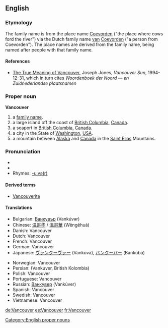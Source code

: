 {{wikipedia}}
==English==
=== Etymology ===
The family name is from the {{D.}} place name [[Coevorden]] ("the place where cows ford the river") via the Dutch family name [[van]] [[Coevorden]] ("a person from Coevorden").  The place names are derived from the family name, being named after people with that family name.
==== References ====
* [http://www.library.ubc.ca./jones/vanety.html The True Meaning of Vancouver], Joseph Jones, ''Vancouver Sun'', 1994-12-31, which in turn cites ''Woordenboek der Noord &mdash; en Zuidnederlandse plaatsnamen''

===Proper noun===
[[Category:English proper nouns]]
'''Vancouver'''
#a [[family name]].
#a large island off the coast of [[British Columbia]], [[Canada]].
#a seaport in [[British Columbia]], [[Canada]].
#a city in the State of [[Washington]], [[USA]].
#a mountain between [[Alaska]] and [[Canada]] in the [[Saint Elias]] Mountains.

===Pronunciation===
* {{audio|en-us-Vancouver.ogg|Vancouver (US)}}
* {{audio|en-ca-vancouver.ogg|Vancouver (Canadian)}}
*Rhymes: [[Rhymes:English:-uːvə(r)|-uːvə(r)]]

====Derived terms====
*[[Vancouverite]]

====Translations====
{{top}}
*Bulgarian: [[Ванкувър]] (Vankúvər) {{m}}
*Chinese: [[温哥华]] / [[溫哥華]] (Wēngēhuá)
*Danish: Vancouver
*Dutch: Vancouver
*French: Vancouver
*German: Vancouver
*Japanese: [[ヴァンクーヴァー]] (Vankūvā), [[バンクーバー]] (Bankūbā)
{{mid}}
*Norwegian: Vancouver
*Persian: {{FAchar|[[ونکوور، بریتیش کلمبیا]]}} (Vankuver, British Kolombia)
*Polish: Vancouver
*Portuguese: Vancouver
*Russian: [[Ванкувер]] (Vankúver) {{m}}
*Spanish: Vancouver
*Swedish: Vancouver
*Vietnamese: Vancouver
{{bottom}}

[[de:Vancouver]]
[[es:Vancouver]]
[[fr:Vancouver]]